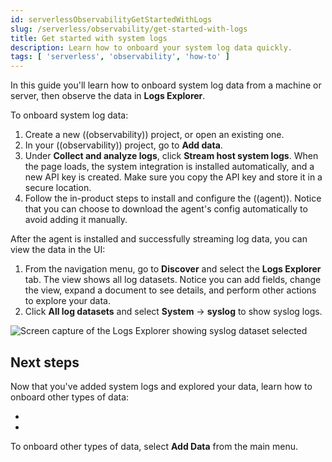```yaml
---
id: serverlessObservabilityGetStartedWithLogs
slug: /serverless/observability/get-started-with-logs
title: Get started with system logs
description: Learn how to onboard your system log data quickly.
tags: [ 'serverless', 'observability', 'how-to' ]
---
```


<p><DocBadge template="technical preview" /></p>


<Roles role="Admin" goal="onboard log data" />

In this guide you'll learn how to onboard system log data from a machine or server,
then observe the data in **Logs Explorer**.

To onboard system log data:

1. <DocLink id="serverlessObservabilityCreateAnObservabilityProject">Create a new ((observability)) project</DocLink>, or open an existing one.
1. In your ((observability)) project, go to **Add data**.
1. Under **Collect and analyze logs**, click **Stream host system logs**.
When the page loads, the system integration is installed automatically, and a new API key is created.
Make sure you copy the API key and store it in a secure location.
1. Follow the in-product steps to install and configure the ((agent)).
Notice that you can choose to download the agent's config automatically to avoid adding it manually.

After the agent is installed and successfully streaming log data, you can view the data in the UI:

1. From the navigation menu, go to **Discover** and select the **Logs Explorer** tab. The view shows all log datasets.
Notice you can add fields, change the view, expand a document to see details,
and perform other actions to explore your data.
1. Click **All log datasets** and select **System** → **syslog** to show syslog logs.

![Screen capture of the Logs Explorer showing syslog dataset selected](../images/log-explorer-select-syslogs.png)

## Next steps

Now that you've added system logs and explored your data,
learn how to onboard other types of data:

* <DocLink id="serverlessObservabilityStreamLogFiles"/>
* <DocLink id="serverlessObservabilityApmGetStarted"/>

To onboard other types of data, select **Add Data** from the main menu.

